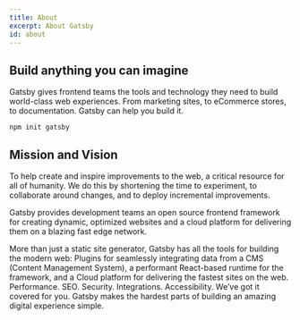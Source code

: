 ---
title: About
excerpt: About Gatsby
id: about
---

## Build anything you can imagine

Gatsby gives frontend teams the tools and technology they need to build world-class web experiences. From marketing sites, to eCommerce stores, to documentation. Gatsby can help you build it.

```shell
npm init gatsby
```

## Mission and Vision

To help create and inspire improvements to the web, a critical resource for all of humanity. We do this by shortening the time to experiment, to collaborate around changes, and to deploy incremental improvements.

Gatsby provides development teams an open source frontend framework for creating dynamic, optimized websites and a cloud platform for delivering them on a blazing fast edge network.

More than just a static site generator, Gatsby has all the tools for building the modern web: Plugins for seamlessly integrating data from a CMS (Content Management System), a performant React-based runtime for the framework, and a Cloud platform for delivering the fastest sites on the web. Performance. SEO. Security. Integrations. Accessibility. We’ve got it covered for you. Gatsby makes the hardest parts of building an amazing digital experience simple.
